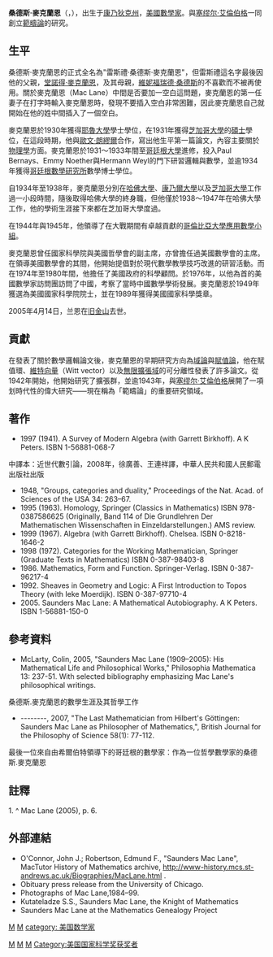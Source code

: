 {{noteTA
|T=zh-cn:桑德斯·麦克莱恩}}
{{Infobox scientist
|name              = 桑德斯·麦克莱恩<br />Saunders Mac Lane
|image             = Saunders MacLane.jpg
|image_size        = 
|caption           = 
|birth_date        = {{Birth date|1909|8|4|df=y}}
|birth_place       = {{USA}}[[康乃狄克州|康乃狄克州]][[Taftville|Taftville]]
|death_date        = {{Death date and age|2005|4|14|1909|8|4|df=y}}
|death_place       = {{USA}}[[加利福尼亚州|加利福尼亚州]][[舊金山|舊金山]]
|residence         = 
|citizenship       = 
|nationality       = {{USA}}
|ethnicity         = 
|fields            = [[數學|數學]]
|workplaces        =  [[哈佛大學|哈佛大學]]<br>[[康奈爾大學|康奈爾大學]]<br>[[芝加哥大學|芝加哥大學]]<br>[[哥倫比亞大學|哥倫比亞大學]]
|alma_mater        = [[耶魯大學|耶魯大學]]<br>[[芝加哥大學|芝加哥大學]]<br>[[哥廷根大學|哥廷根大學]]
|doctoral_advisor  = [[赫曼·外爾|赫曼·外爾]]<br>[[Paul_Bernays|Paul Bernays]]
|academic_advisors = 
|doctoral_students = [[David_Eisenbud|David Eisenbud]]<br>[[William_Howard|William Howard]]<br>[[Irving_Kaplansky|Irving Kaplansky]]<br>[[Roger_Lyndon|Roger Lyndon]]<br>[[Michael_D._Morley|Michael D. Morley]]<br>[[Anil_Nerode|Anil Nerode]]<br>[[Robert_Solovay|Robert Solovay]]<br>[[John_G._Thompson|John G. Thompson]]
|notable_students  = 
|known_for         = [[數理邏輯|數理邏輯]]<br>[[代數數論|代數數論]]<br>[[代數拓撲|代數拓撲]]
|author_abbrev_bot = 
|author_abbrev_zoo = 
|influences        = 
|influenced        = 
|awards            = 
|religion          =
|signature         = 
|footnotes         = 
}}
'''桑德斯·麥克蘭恩'''（{{lang-en|'''Saunders Mac Lane'''}}，{{bd|1909年|8月4日|2005年|4月14日}}），出生于[[康乃狄克州|康乃狄克州]]，[[美國|美國]][[數學家|數學家]]。與[[塞缪尔·艾倫伯格|塞缪尔·艾倫伯格]]一同創立[[範疇論|範疇論]]的研究。

== 生平 ==
桑德斯·麥克蘭恩的正式全名為"雷斯禮·桑德斯·麥克蘭恩"，但雷斯禮這名字最後因他的父親，[[堂諾得·麥克蘭恩|堂諾得·麥克蘭恩]]，及其母親，[[維妮福瑞德·桑德斯|維妮福瑞德·桑德斯]]的不喜歡而不被再使用。關於麥克蘭恩（Mac Lane）中間是否要加一空白這問題，麥克蘭恩的第一任妻子在打字時輸入麥克蘭恩時，發現不要插入空白非常困難，因此麥克蘭恩自己就開始在他的姓中間插入了一個空白。

麥克蘭恩於1930年獲得[[耶魯大學|耶魯大學]]學士學位，在1931年獲得[[芝加哥大學|芝加哥大學]]的[[碩士|碩士]]學位，在這段時期，他與[[歐文·朗繆爾|歐文·朗繆爾]]合作，寫出他生平第一篇論文，內容主要關於[[物理學|物理學]]方面。麥克蘭恩於1931～1933年間至[[哥廷根大學|哥廷根大學]]進修，投入Paul Bernays、Emmy Noether與Hermann Weyl的門下研習邏輯與數學，並逾1934年獲得[[哥廷根數學研究所|哥廷根數學研究所]]數學博士學位。

自1934年至1938年，麥克蘭恩分別在[[哈佛大學|哈佛大學]]、[[康乃爾大學|康乃爾大學]]以及[[芝加哥大學|芝加哥大學]]工作過一小段時間，隨後取得哈佛大學的終身職，但他僅於1938～1947年在哈佛大學工作，他的學術生涯接下來都在芝加哥大學度過。

在1944年與1945年，他領導了在大戰期間有卓越貢獻的[[哥倫比亞大學應用數學小組|哥倫比亞大學應用數學小組]]。

麥克蘭恩曾任國家科學院與美國哲學會的副主席，亦曾擔任過美國數學會的主席。在領導美國數學會的其間，他開始提倡對於現代數學教學技巧改進的研習活動。而在1974年至1980年間，他擔任了美國政府的科學顧問。於1976年，以他為首的美國數學家訪問團訪問了中國，考察了當時中國數學學術發展。麥克蘭恩於1949年獲選為美國國家科學院院士，並在1989年獲得美國國家科學獎章。

2005年4月14日，兰恩在[[旧金山|旧金山]]去世。

== 貢獻 ==
在發表了關於數學邏輯論文後，麥克蘭恩的早期研究方向為[[域論|域論]]與[[賦值論|賦值論]]，他在賦值環、[[維特向量|維特向量]]（Witt vector）以及[[無限擴張域|無限擴張域]]的可分離性發表了許多論文。從1942年開始，他開始研究了擴張群，並逾1943年，與[[塞缪尔·艾倫伯格|塞缪尔·艾倫伯格]]展開了一項划時代性的偉大研究——現在稱為「範疇論」的重要研究領域。

== 著作 ==
* 1997 (1941). A Survey of Modern Algebra (with Garrett Birkhoff). A K Peters. ISBN 1-56881-068-7
中譯本：近世代數引論，2008年，徐廣善、王連祥譯，中華人民共和國人民郵電出版社出版
* 1948, "Groups, categories and duality," Proceedings of the Nat. Acad. of Sciences of the USA 34: 263–67.
* 1995 (1963). Homology, Springer (Classics in Mathematics) ISBN 978-0387586625 (Originally, Band 114 of Die Grundlehren Der Mathematischen Wissenschaften in Einzeldarstellungen.) AMS review.
* 1999 (1967). Algebra (with Garrett Birkhoff). Chelsea. ISBN 0-8218-1646-2
* 1998 (1972). Categories for the Working Mathematician, Springer (Graduate Texts in Mathematics) ISBN 0-387-98403-8
* 1986. Mathematics, Form and Function. Springer-Verlag. ISBN 0-387-96217-4
* 1992. Sheaves in Geometry and Logic: A First Introduction to Topos Theory (with Ieke Moerdijk). ISBN 0-387-97710-4
* 2005. Saunders Mac Lane: A Mathematical Autobiography. A K Peters. ISBN 1-56881-150-0

== 參考資料 ==
* McLarty, Colin, 2005, "Saunders Mac Lane (1909–2005): His Mathematical Life and Philosophical Works," Philosophia Mathematica 13: 237-51. With selected bibliography emphasizing Mac Lane's philosophical writings.
桑德斯.麥克蘭恩的數學生涯及其哲學工作
* --------, 2007, "The Last Mathematician from Hilbert's Göttingen: Saunders Mac Lane as Philosopher of Mathematics,", British Journal for the Philosophy of Science 58(1): 77-112.
最後一位來自由希爾伯特領導下的哥廷根的數學家：作為一位哲學數學家的桑德斯.麥克蘭恩

== 註釋 ==
1. ^ Mac Lane (2005), p. 6.

== 外部連結 ==
* O'Connor, John J.; Robertson, Edmund F., "Saunders Mac Lane", MacTutor History of Mathematics archive, http://www-history.mcs.st-andrews.ac.uk/Biographies/MacLane.html {{Wayback|url=http://www-history.mcs.st-andrews.ac.uk/Biographies/MacLane.html |date=20090808153200 }} .
* Obituary press release from the University of Chicago.
* Photographs of Mac Lane,1984–99.
* Kutateladze S.S., Saunders Mac Lane, the Knight of Mathematics
* Saunders Mac Lane at the Mathematics Genealogy Project

{{Winners of the National Medal of Science|math-stat-comp}}

{{Authority control}}
{{DEFAULTSORT:Mac Lane, Saunders}}
[[category:_1909年出生|M]]
[[category:_2005年逝世|M]]
[[category:_美国数学家|category: 美国数学家]]
[[Category:耶魯大學校友|M]]
[[Category:芝加哥大學校友|M]]
[[Category:哥廷根大學校友|M]]
[[Category:美国国家科学奖获奖者|Category:美国国家科学奖获奖者]]